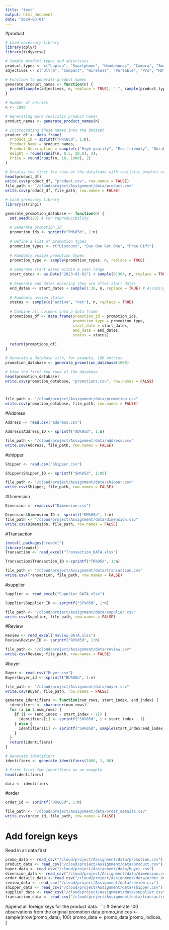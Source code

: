 ```yaml
---
title: "test"
output: html_document
date: "2024-03-01"
---
```

#product
```r

# Load necessary library
library(dplyr)
library(tidyverse)

# Sample product types and adjectives
product_types <- c("Laptop", "Smartphone", "Headphones", "Camera", "Smartwatch", "Tablet", "Printer", "Monitor", "Mouse", "Keyboard", "Recorder", "Console", "Nintendo", "Earbuds", "Drone", "VR Headset", "Smart Glasses", "Action Cam", "Fitness Tracker", "eReader", "Smart Speaker", "Router", "Power Bank", "Gaming Chair", "Desk Lamp", "External Hard Drive")
adjectives <- c("Ultra", "Compact", "Wireless", "Portable", "Pro", "HD", "Gaming", "Eco", "Mini", "Touch", "Lite", "SD", "SE", "Advanced", "Slim", "Rugged", "High-Speed", "Smart", "Heavy-Duty", "Ultra-Light", "Multi-Function", "Ergonomic", "High-Resolution", "AI-Powered", "Solar", "Waterproof", "Vintage", "Retro", "Sleek", "Noise-Cancelling","High-Performance", "Budget", "Premium", "Foldable", "Magnetic", "Dual-Screen")

# Function to generate product names
generate_product_names <- function(n) {
  paste0(sample(adjectives, n, replace = TRUE), " ", sample(product_types, n, replace = TRUE))
}

# Number of entries
n <- 1000

# Generating more realistic product names
product_names <- generate_product_names(n)

# Incorporating these names into the dataset
product_df <- data.frame(
  Product_ID = sprintf("PR%05d", 1:n),
  Product_Name = product_names,
  Product_Description = sample(c("High quality", "Eco-friendly", "Durable", "Compact design", "Innovative technology", "User-friendly", "Ergonomic", "Sleek and modern", "Versatile use", "Energy efficient"), n, replace = TRUE),
  Weight = round(runif(n, 0.5, 20.0), 2),
  Price = round(runif(n, 10, 1000), 2)
)

# Display the first few rows of the dataframe with realistic product names
head(product_df)
write.csv(product_df, "product.csv", row.names = FALSE)
file_path <- "/cloud/project/Assignment/data/product.csv"
write.csv(product_df, file_path, row.names = FALSE)
```

```r
# Load necessary library
library(stringi)

generate_promotion_database <- function(n) {
  set.seed(123) # For reproducibility
  
  # Generate promotion_id
  promotion_ids <- sprintf("PM%05d", 1:n)
  
  # Define a list of promotion types
  promotion_types <- c("Discount", "Buy One Get One", "Free Gift")
  
  # Randomly assign promotion types
  promotion_type <- sample(promotion_types, n, replace = TRUE)
  
  # Generate start dates within a year range
  start_dates <- as.Date("2023-01-01") + sample(0:364, n, replace = TRUE)
  
  # Generate end dates ensuring they are after start dates
  end_dates <- start_dates + sample(1:30, n, replace = TRUE) # Assuming promotions last between 1 to 30 days
  
  # Randomly assign status
  status <- sample(c("active", "not"), n, replace = TRUE)
  
  # Combine all columns into a data frame
  promotions_df <- data.frame(promotion_id = promotion_ids,
                              promotion_type = promotion_type,
                              start_date = start_dates,
                              end_date = end_dates,
                              status = status)
  
  return(promotions_df)
}

# Generate a database with, for example, 100 entries
promotion_database <- generate_promotion_database(1000)

# View the first few rows of the database
head(promotion_database)
write.csv(promotion_database, "promotions.csv", row.names = FALSE)



file_path <- "/cloud/project/Assignment/data/promotion.csv"
write.csv(promotion_database, file_path, row.names = FALSE)


```

#Address
```r
Address <- read.csv("address.csv")

Address$Address_ID <- sprintf("AD%05d", 1:n)

file_path <- "/cloud/project/Assignment/data/address.csv"
write.csv(Address, file_path, row.names = FALSE)
```

#shipper
```r
Shipper <- read.csv("Shipper.csv")

Shipper$Shipper_ID <- sprintf("SH%05d", 1:80)

file_path <- "/cloud/project/Assignment/data/shipper.csv"
write.csv(Shipper, file_path, row.names = FALSE)

```

#Dimension
```r
Dimension <- read.csv("Dimension.csv")
```


```r
Dimension$Dimension_ID <- sprintf("DM%05d", 1:n)
file_path <- "/cloud/project/Assignment/data/dimension.csv"
write.csv(Dimension, file_path, row.names = FALSE)
```

#Transaction
```r
install.packages("readxl")
library(readxl)
Transaction <- read_excel("Transaction_DATA.xlsx")

Transaction$Transaction_ID <-sprintf("TR%05d", 1:n)

file_path <- "/cloud/project/Assignment/data/transaction.csv"
write.csv(Transaction, file_path, row.names = FALSE)
```

#supplier
```r
Supplier <- read_excel("Supplier_DATA.xlsx")

Supplier$Supplier_ID <- sprintf("SP%05d", 1:n)

file_path <- "/cloud/project/Assignment/data/supplier.csv"
write.csv(Supplier, file_path, row.names = FALSE)

```

#Review
```r
Review <- read_excel("Review_DATA.xlsx")
Review$Review_ID <- sprintf("RV%05d", 1:n)

file_path <- "/cloud/project/Assignment/data/review.csv"
write.csv(Review, file_path, row.names = FALSE)
```

#buyer
```r
Buyer <- read.csv("Buyer.csv")
Buyer$buyer_id <- sprintf("BU%05d", 1:n)

file_path <- "/cloud/project/Assignment/data/buyer.csv"
write.csv(Buyer, file_path, row.names = FALSE)
```

```r
generate_identifiers <- function(num_rows, start_index, end_index) {
  identifiers <- character(num_rows)
  for (i in 1:num_rows) {
    if (i <= (end_index - start_index + 1)) {
      identifiers[i] <- sprintf("SH%05d", i + start_index - 1)
    } else {
      identifiers[i] <- sprintf("SH%05d", sample(start_index:end_index, 1))
    }
  }
  return(identifiers)
}

# Generate identifiers
identifiers <- generate_identifiers(1000, 1, 80)

# Print first few identifiers as an example
head(identifiers)

data <- identifiers
```


#order
```r
order_id <- sprintf("OR%05d", 1:n)

file_path <- "/cloud/project/Assignment/data/order_details.csv"
write.csv(order_id, file_path, row.names = FALSE)
```

# Add foreign keys

Read in all data first
```r
promo_data <- read_csv("/cloud/project/Assignment/data/promotion.csv")
product_data <- read_csv("/cloud/project/Assignment/data/product.csv")
buyer_data <- read_csv("/cloud/project/Assignment/data/buyer.csv")
dimension_data <- read_csv("/cloud/project/Assignment/data/dimension.csv")
order_details_data <- read_csv("/cloud/project/Assignment/data/order_details.csv")
review_data <- read_csv("/cloud/project/Assignment/data/review.csv")
shipper_data <- read_csv("/cloud/project/Assignment/data/shipper.csv")
supplier_data <- read_csv("/cloud/project/Assignment/data/supplier.csv")
transaction_data <- read_csv("/cloud/project/Assignment/data/transaction.csv")
```

Append all foreign keys for the product data.
```r
# Generate 100 observations from the original promotion data
promo_indices <- sample(nrow(promo_data), 100)
promo_data <- promo_data[promo_indices, ]



